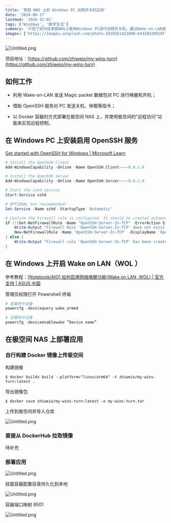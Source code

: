 ```yaml
---
title: '家庭 NAS 上的 Windows PC 远程开关机应用'
date: '2024-06-17'
lastmod: '2024-12-01'
tags: ['Windows', '数字生活']
summary: '介绍了如何在家庭NAS上使用Windows PC进行远程开关机。通过Wake-on-LAN发送Magic packet来唤醒PC，利用OpenSSH服务发送关机和休眠指令，并将应用以Docker容器的方式部署在极空间NAS上。'
images: ['https://images.unsplash.com/photo-1620361421000-64328420819f?ixlib=rb-4.0.3&q=85&fm=jpg&crop=entropy&cs=srgb']
---
```


![Untitled.png](https://prod-files-secure.s3.us-west-2.amazonaws.com/70e56769-b60c-45e0-88e7-2408e4d80811/909bfcf8-ecab-4ab8-9600-12502ff2114b/Untitled.png?X-Amz-Algorithm=AWS4-HMAC-SHA256&X-Amz-Content-Sha256=UNSIGNED-PAYLOAD&X-Amz-Credential=AKIAT73L2G45FSPPWI6X%2F20241201%2Fus-west-2%2Fs3%2Faws4_request&X-Amz-Date=20241201T133725Z&X-Amz-Expires=3600&X-Amz-Signature=44427ef0bd4852066ae2cb1810957cc37946518f761feac3cdaf31f1f7937f67&X-Amz-SignedHeaders=host&x-id=GetObject)

项目地址：[https://github.com/zhiweio/my-wins-turn](https://github.com/zhiweio/my-wins-turn)

## **如何工作**

- 利用 Wake-on-LAN 发送 Magic packet 数据包对 PC 进行唤醒和开机；

- 借助 OpenSSH 服务对 PC 发送关机、休眠等指令；

- 以 Docker 容器的方式部署在极空间 NAS 上，并使用极空间的“远程访问”功能来实现远程控制。

## 在 Windows PC 上安装启用 OpenSSH 服务

[Get started with OpenSSH for Windows | Microsoft Learn](https://learn.microsoft.com/en-us/windows-server/administration/openssh/openssh_install_firstuse?tabs=powershell&pivots=windows-server-2025#install-openssh-for-windows)


```powershell
# Install the OpenSSH Client
Add-WindowsCapability -Online -Name OpenSSH.Client~~~~0.0.1.0

# Install the OpenSSH Server
Add-WindowsCapability -Online -Name OpenSSH.Server~~~~0.0.1.0

# Start the sshd service
Start-Service sshd

# OPTIONAL but recommended:
Set-Service -Name sshd -StartupType 'Automatic'

# Confirm the Firewall rule is configured. It should be created automatically by setup. Run the following to verify
if (!(Get-NetFirewallRule -Name "OpenSSH-Server-In-TCP" -ErrorAction SilentlyContinue | Select-Object Name, Enabled)) {
    Write-Output "Firewall Rule 'OpenSSH-Server-In-TCP' does not exist, creating it..."
    New-NetFirewallRule -Name 'OpenSSH-Server-In-TCP' -DisplayName 'OpenSSH Server (sshd)' -Enabled True -Direction Inbound -Protocol TCP -Action Allow -LocalPort 22
} else {
    Write-Output "Firewall rule 'OpenSSH-Server-In-TCP' has been created and exists."
}
```

## 在 Windows 上开启 Wake on LAN（WOL ）

参考教程：[[Notebook/AIO] 如何启用网络唤醒功能(Wake on LAN, WOL) | 官方支持 | ASUS 中国](https://www.asus.com.cn/support/faq/1049115/)

管理员权限打开 Powershell 终端


```powershell
# 查看网卡设备
powercfg -devicequery wake_armed

# 设置网卡设备
powercfg -deviceenablewake “Device name”
```

## 在极空间 NAS 上部署应用

### 自行构建 Docker 镜像上传极空间

构建镜像


```plain text
$ docker buildx build --platform="linux/arm64" -t zhiweio/my-wins-turn:latest .
```

导出镜像包


```plain text
$ docker save zhiweio/my-wins-turn:latest -o my-wins-turn.tar
```

上传到极空间并导入仓库

![Untitled.png](https://prod-files-secure.s3.us-west-2.amazonaws.com/70e56769-b60c-45e0-88e7-2408e4d80811/b7d0001c-6920-4f45-81b0-432dcf00f4a1/Untitled.png?X-Amz-Algorithm=AWS4-HMAC-SHA256&X-Amz-Content-Sha256=UNSIGNED-PAYLOAD&X-Amz-Credential=AKIAT73L2G45FSPPWI6X%2F20241201%2Fus-west-2%2Fs3%2Faws4_request&X-Amz-Date=20241201T133725Z&X-Amz-Expires=3600&X-Amz-Signature=77038a3761808eb86878fa4de7378a558c72883562bfa89748108931e21a0661&X-Amz-SignedHeaders=host&x-id=GetObject)

### 直接从 DockerHub 拉取镜像

待补充

### 部署应用

![Untitled.png](https://prod-files-secure.s3.us-west-2.amazonaws.com/70e56769-b60c-45e0-88e7-2408e4d80811/71f8621d-899e-4a3b-b7d6-de155b5026da/Untitled.png?X-Amz-Algorithm=AWS4-HMAC-SHA256&X-Amz-Content-Sha256=UNSIGNED-PAYLOAD&X-Amz-Credential=AKIAT73L2G45FSPPWI6X%2F20241201%2Fus-west-2%2Fs3%2Faws4_request&X-Amz-Date=20241201T133725Z&X-Amz-Expires=3600&X-Amz-Signature=332e467dcbc4682477c5d4ca27397013d306ee2230394a9c562f72293822e19b&X-Amz-SignedHeaders=host&x-id=GetObject)

挂载容器配置目录持久化到本地

![Untitled.png](https://prod-files-secure.s3.us-west-2.amazonaws.com/70e56769-b60c-45e0-88e7-2408e4d80811/4e8aed8a-d022-4b41-aaff-44119ed03a9f/Untitled.png?X-Amz-Algorithm=AWS4-HMAC-SHA256&X-Amz-Content-Sha256=UNSIGNED-PAYLOAD&X-Amz-Credential=AKIAT73L2G45FSPPWI6X%2F20241201%2Fus-west-2%2Fs3%2Faws4_request&X-Amz-Date=20241201T133725Z&X-Amz-Expires=3600&X-Amz-Signature=1f1e943cea6f72929bcb783c7cbbf9a92666aa42c67f6ae3bc434e5017423fdf&X-Amz-SignedHeaders=host&x-id=GetObject)

容器端口映射 8501

![Untitled.png](https://prod-files-secure.s3.us-west-2.amazonaws.com/70e56769-b60c-45e0-88e7-2408e4d80811/4d6979d3-a53e-4854-a59c-ca70005a4a01/Untitled.png?X-Amz-Algorithm=AWS4-HMAC-SHA256&X-Amz-Content-Sha256=UNSIGNED-PAYLOAD&X-Amz-Credential=AKIAT73L2G45FSPPWI6X%2F20241201%2Fus-west-2%2Fs3%2Faws4_request&X-Amz-Date=20241201T133725Z&X-Amz-Expires=3600&X-Amz-Signature=cba000f994739951a8d0d007b6889750d49af98b5f26b92c07abd3b53444628f&X-Amz-SignedHeaders=host&x-id=GetObject)

<br/>

